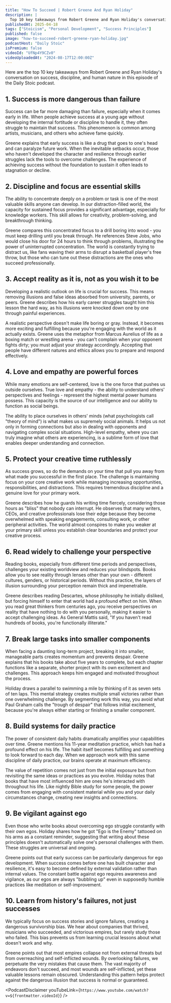 ```yaml
---
title: "How To Succeed | Robert Greene And Ryan Holiday"
description: |
  Top 10 key takeaways from Robert Greene and Ryan Holiday's conversation on success, discipline, and human nature in this episode of the Daily Stoic podcast.
publishedAt: 2025-04-18
tags: ["Stoicism", "Personal Development", "Success Principles"]
published: false
image: "how-to-succeed-robert-greene-ryan-holiday.jpg"
podcastHost: "Daily Stoic"
isPremium: false
videoId: "UfNp4Y9CZv0"
videoUploadedAt: "2024-08-17T12:00:00Z"
---
```



<PodcastSummaryPageLayout frontmatter={frontmatter}>
Here are the top 10 key takeaways from Robert Greene and Ryan Holiday's conversation on success, discipline, and human nature in this episode of the Daily Stoic podcast.

## 1. Success is more dangerous than failure

Success can be far more damaging than failure, especially when it comes early in life. When people achieve success at a young age without developing the internal fortitude or discipline to handle it, they often struggle to maintain that success. This phenomenon is common among artists, musicians, and others who achieve fame quickly.

Greene explains that early success is like a drug that goes to one's head and can paralyze future work. When the inevitable setbacks occur, those who haven't developed the character and resilience through earlier struggles lack the tools to overcome challenges. The experience of achieving success without the foundation to sustain it often leads to stagnation or decline.

## 2. Discipline and focus are essential skills

The ability to concentrate deeply on a problem or task is one of the most valuable skills anyone can develop. In our distraction-filled world, the capacity for sustained focus provides a significant advantage, especially for knowledge workers. This skill allows for creativity, problem-solving, and breakthrough thinking.

Greene compares this concentrated focus to a drill boring into wood - you must keep drilling until you break through. He references Steve Jobs, who would close his door for 24 hours to think through problems, illustrating the power of uninterrupted concentration. The world is constantly trying to distract us, like fans waving their arms to disrupt a basketball player's free throw, but those who can tune out these distractions are the ones who succeed professionally.

## 3. Accept reality as it is, not as you wish it to be

Developing a realistic outlook on life is crucial for success. This means removing illusions and false ideas absorbed from university, parents, or peers. Greene describes how his early career struggles taught him this lesson the hard way, as his illusions were knocked down one by one through painful experiences.

A realistic perspective doesn't make life boring or gray. Instead, it becomes more exciting and fulfilling because you're engaging with the world as it actually exists. Greene uses the metaphor from Marcus Aurelius of life as a boxing match or wrestling arena - you can't complain when your opponent fights dirty; you must adjust your strategy accordingly. Accepting that people have different natures and ethics allows you to prepare and respond effectively.

## 4. Love and empathy are powerful forces

While many emotions are self-centered, love is the one force that pushes us outside ourselves. True love and empathy - the ability to understand others' perspectives and feelings - represent the highest mental power humans possess. This capacity is the source of our intelligence and our ability to function as social beings.

The ability to place ourselves in others' minds (what psychologists call "theory of mind") is what makes us supremely social animals. It helps us not only in forming connections but also in dealing with opponents and navigating complex social situations. High-level empathy, where you can truly imagine what others are experiencing, is a sublime form of love that enables deeper understanding and connection.

## 5. Protect your creative time ruthlessly

As success grows, so do the demands on your time that pull you away from what made you successful in the first place. The challenge is maintaining focus on your core creative work while managing increasing opportunities, responsibilities, and distractions. This requires tremendous discipline and a genuine love for your primary work.

Greene describes how he guards his writing time fiercely, considering those hours as "bliss" that nobody can interrupt. He observes that many writers, CEOs, and creative professionals lose their edge because they become overwhelmed with speaking engagements, consulting work, or other peripheral activities. The world almost conspires to make you weaker at your primary skill unless you establish clear boundaries and protect your creative process.

## 6. Read widely to challenge your perspective

Reading books, especially from different time periods and perspectives, challenges your existing worldview and reduces your blindspots. Books allow you to see reality through lenses other than your own - different cultures, genders, or historical periods. Without this practice, the layers of illusion surrounding your perception remain thick and impenetrable.

Greene describes reading Descartes, whose philosophy he initially disliked, but forcing himself to enter that world had a profound effect on him. When you read great thinkers from centuries ago, you receive perspectives on reality that have nothing to do with you personally, making it easier to accept challenging ideas. As General Mattis said, "If you haven't read hundreds of books, you're functionally illiterate."

## 7. Break large tasks into smaller components

When facing a daunting long-term project, breaking it into smaller, manageable parts creates momentum and prevents despair. Greene explains that his books take about five years to complete, but each chapter functions like a separate, shorter project with its own excitement and challenges. This approach keeps him engaged and motivated throughout the process.

Holiday draws a parallel to swimming a mile by thinking of it as seven sets of ten laps. This mental strategy creates multiple small victories rather than one overwhelming challenge. By segmenting work this way, you avoid what Paul Graham calls the "trough of despair" that follows initial excitement, because you're always either starting or finishing a smaller component.

## 8. Build systems for daily practice

The power of consistent daily habits dramatically amplifies your capabilities over time. Greene mentions his 11-year meditation practice, which has had a profound effect on his life. The habit itself becomes fulfilling and something to look forward to each day. When we approach work with this same discipline of daily practice, our brains operate at maximum efficiency.

The value of repetition comes not just from the initial exposure but from revisiting the same ideas or practices as you evolve. Holiday notes that books that have most influenced him are ones he's interacted with throughout his life. Like nightly Bible study for some people, the power comes from engaging with consistent material while you and your daily circumstances change, creating new insights and connections.

## 9. Be vigilant against ego

Even those who write books about overcoming ego struggle constantly with their own egos. Holiday shares how he got "Ego is the Enemy" tattooed on his arms as a constant reminder, suggesting that writing about these principles doesn't automatically solve one's personal challenges with them. These struggles are universal and ongoing.

Greene points out that early success can be particularly dangerous for ego development. When success comes before one has built character and resilience, it's easy to become defined by external validation rather than internal values. The constant battle against ego requires awareness and vigilance, as our egos are always "bubbling up" even in supposedly humble practices like meditation or self-improvement.

## 10. Learn from history's failures, not just successes

We typically focus on success stories and ignore failures, creating a dangerous survivorship bias. We hear about companies that thrived, musicians who succeeded, and victorious empires, but rarely study those who failed. This bias prevents us from learning crucial lessons about what doesn't work and why.

Greene points out that most empires collapse not from external threats but from overreaching and self-inflicted wounds. By overlooking failures, we perpetuate the very mistakes that cause them. The vast majority of endeavors don't succeed, and most wounds are self-inflicted, yet these valuable lessons remain obscured. Understanding this pattern helps protect against the dangerous illusion that success is normal or guaranteed.

<PodcastDisclaimer
  youTubeLink={`https://www.youtube.com/watch?v=${frontmatter.videoId}`}
/>

</PodcastSummaryPageLayout>

